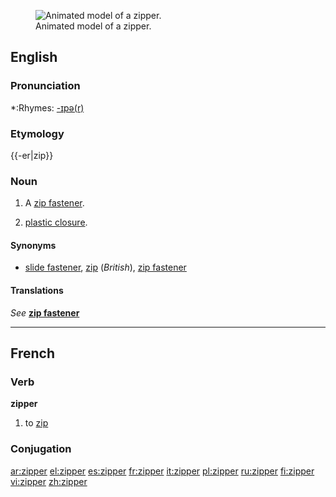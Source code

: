 [[Image:Zipper animated.gif|thumb|right|Animated model of a zipper.]]
==English==

===Pronunciation===
*:Rhymes: [[Rhymes:English:-ɪpə(r)|-ɪpə(r)]]

===Etymology===
{{-er|zip}}

===Noun===
{{wikipedia}}
{{en-noun}}

# {{context|chiefly|US}} A [[zip fastener]].
# [[plastic closure]].

====Synonyms====
*[[slide fastener]], [[zip]] (''British''), [[zip fastener]]

====Translations====
''See'' '''[[zip fastener]]'''

----

==French==

===Verb===
'''zipper'''

# to [[zip]]

===Conjugation===
{{fr-conj-er|zipp|avoir}}

[[ar:zipper]]
[[el:zipper]]
[[es:zipper]]
[[fr:zipper]]
[[it:zipper]]
[[pl:zipper]]
[[ru:zipper]]
[[fi:zipper]]
[[vi:zipper]]
[[zh:zipper]]